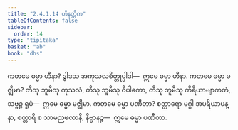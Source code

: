 ```yaml
---
title: "2.4.1.14 ဟီနတ္တိက"
tableOfContents: false
sidebar:
  order: 14
type: "tipitaka"
basket: "ab"
book: "dhs"
---
```



<DynamicBreadcrumb />

<Division number="1423" book="dhs" e="ch" v="29" p="271">

<Paragraph number="2129" book="dhs">
ကတမေ ဓမ္မာ ဟီနာ? ဒွါဒသ အကုသလစိတ္တုပ္ပါဒါ—  ဣမေ ဓမ္မာ ဟီနာ.
</Paragraph>

</Division>
<Division number="1424" book="dhs" e="ch" v="29" p="271">

<Paragraph number="2130" book="dhs">
ကတမေ ဓမ္မာ မဇ္ဈိမာ? တီသု ဘူမီသု ကုသလံ, တီသု ဘူမီသု ဝိပါကော, တီသု ဘူမီသု ကိရိယာဗျာကတံ, သဗ္ဗဉ္စ ရူပံ—  ဣမေ ဓမ္မာ မဇ္ဈိမာ.
</Paragraph>

</Division>
<Division number="1425" book="dhs" e="ch" v="29" p="271">

<Paragraph number="2131" book="dhs">
ကတမေ ဓမ္မာ ပဏီတာ? စတ္တာရော မဂ္ဂါ အပရိယာပန္နာ, စတ္တာရိ စ သာမညဖလာနိ, နိဗ္ဗာနဉ္စ—  ဣမေ ဓမ္မာ ပဏီတာ.
</Paragraph>
</Division>